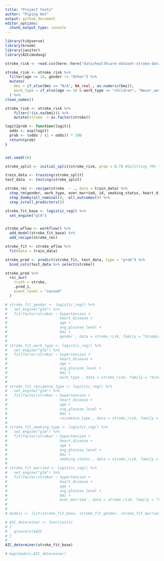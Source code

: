 ```yaml
---
title: "Project tests"
author: "Piping Hot"
output: github_document
editor_options: 
  chunk_output_type: console
---
```


```r
library(tidyverse)
library(broom)
library(janitor)
library(AICcmodavg)
```


```r
stroke_risk <- read.csv(here::here("data/healthcare-dataset-stroke-data.csv"))

stroke_risk <- stroke_risk %>%
  filter(age >= 16, gender != "Other") %>%
  mutate(
    bmi = if_else(bmi == "N/A", NA_real_, as.numeric(bmi)),
    work_type = if_else(age == 16 & work_type == "children", "Never_worked", work_type)
  ) %>%
clean_names()

stroke_risk <- stroke_risk %>%
    filter(!(is.na(bmi))) %>%
    mutate(stroke  = as.factor(stroke)) 

logit2prob <- function(logit){
  odds <- exp(logit)
  prob <- (odds / (1 + odds)) * 100
  return(prob)
}


set.seed(16)

stroke_split <- initial_split(stroke_risk, prop = 0.7) #Splitting 70% for training and 30% testing 

train_data <- training(stroke_split)
test_data  <- testing(stroke_split)

stroke_rec <- recipe(stroke  ~ ., data = train_data) %>%
  step_rm(gender, work_type, ever_married, id, smoking_status, heart_disease) %>%
  step_dummy(all_nominal(), -all_outcomes()) %>%
  step_zv(all_predictors())

stroke_fit_base <- logistic_reg() %>%
  set_engine("glm")


stroke_wflow <- workflow() %>%
  add_model(stroke_fit_base) %>%
  add_recipe(stroke_rec)

stroke_fit <- stroke_wflow %>%
  fit(data = train_data)

stroke_pred <- predict(stroke_fit, test_data, type = "prob") %>% 
  bind_cols(test_data %>% select(stroke))

stroke_pred %>%
  roc_auc(
    truth = stroke,
    .pred_1,
    event_level = "second"
  )

# stroke_fit_gender <- logistic_reg() %>%
#   set_engine("glm") %>%
#   fit(factor(stroke) ~ hypertension +
#                        heart_disease +
#                        age +
#                        avg_glucose_level +
#                        bmi +
#                        gender , data = stroke_risk, family = "binomial")
# 
# stroke_fit_work_type <- logistic_reg() %>%
#   set_engine("glm") %>%
#   fit(factor(stroke) ~ hypertension +
#                        heart_disease +
#                        age +
#                        avg_glucose_level +
#                        bmi +
#                        work_type , data = stroke_risk, family = "binomial") 
# 
# stroke_fit_residence_type <- logistic_reg() %>%
#   set_engine("glm") %>%
#   fit(factor(stroke) ~ hypertension +
#                        heart_disease +
#                        age +
#                        avg_glucose_level +
#                        bmi +
#                        residence_type , data = stroke_risk, family = "binomial") 
# 
# stroke_fit_smoking_type <- logistic_reg() %>%
#   set_engine("glm") %>%
#   fit(factor(stroke) ~ hypertension +
#                        heart_disease +
#                        age +
#                        avg_glucose_level +
#                        bmi +
#                        smoking_status , data = stroke_risk, family = "binomial") 
# 
# stroke_fit_married <- logistic_reg() %>%
#   set_engine("glm") %>%
#   fit(factor(stroke) ~ hypertension +
#                        heart_disease +
#                        age +
#                        avg_glucose_level +
#                        bmi +
#                        ever_married , data = stroke_risk, family = "binomial") 
# 
# 
# models <- list(stroke_fit_base, stroke_fit_gender, stroke_fit_married, stroke_fit_residence_type, stroke_fit_smoking_type, stroke_fit_work_type)

# AIC_determiner <- function(x) 
# {
#   glance(x)$AIC 
# }
# 
AIC_determiner(stroke_fit_base)

# map(models,AIC_determiner)
```

